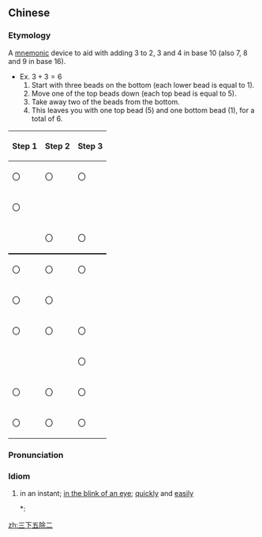 ==Chinese==
{{zh-forms|lit=three, down five, take away two}}

===Etymology===
A [[mnemonic]] device to aid with adding 3 to 2, 3 and 4 in base 10 (also 7, 8 and 9 in base 16).

* Ex. <math>3+3=6</math>
*# Start with three beads on the bottom (each lower bead is equal to 1).
*# Move one of the top beads down (each top bead is equal to 5).
*# Take away two of the beads from the bottom.
*# This leaves you with one top bead (5) and one bottom bead (1), for a total of 6.
{| style="text-align:center;width:200px;"
|-
! Step 1 !! Step 2 !! Step 3
|-
| 〇 || 〇 || 〇
|-
| 〇 || ||
|-
| style="border-bottom:2px solid black;" |
| style="border-bottom:2px solid black;" | 〇
| style="border-bottom:2px solid black;" | 〇
|-
| 〇 || 〇 || 〇
|-
| 〇 || 〇
|-
| 〇 || 〇 || 〇
|-
| || || 〇
|-
| 〇 || 〇 || 〇
|-
| 〇 || 〇 || 〇
|}

===Pronunciation===
{{zh-pron
|m=sān xià wǔ chú èr
|c=saam1 haa6 ng5 ceoi6 ji6
|cat=id
}}

===Idiom===
{{zh-idiom}}

# in an instant; [[in the blink of an eye]]; [[quickly]] and [[easily]]
#*: {{zh-x|一會兒{r} 一個 小 男孩 走 進來，很 嫻熟 地{de} 捏 起 蛇 '''三.下.五.除.二''' 就 將 蛇 頭 砍 掉 了|After a while, a little boy came in and expertly took hold of the snake. '''In the blink of an eye''', he had cut off its head|ref='''2005:''' ''anon'', [http://bj.sina.com.cn/art/2005-08-23/103982792.shtml {{lang|zh|五步毒蛇与含笑半步颠}}]}}

[[zh:三下五除二]]